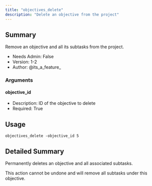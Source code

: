 ```yaml
---
title: "objectives_delete"
description: "Delete an objective from the project"
---
```


## Summary

Remove an objective and all its subtasks from the project.

- Needs Admin: False
- Version: 1-2
- Author: @its_a_feature_

### Arguments

#### objective_id
- Description: ID of the objective to delete
- Required: True


## Usage

```
objectives_delete -objective_id 5
```

## Detailed Summary

Permanently deletes an objective and all associated subtasks.

<Warning>
This action cannot be undone and will remove all subtasks under this objective.
</Warning>
